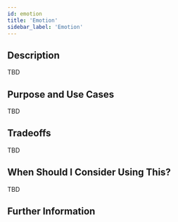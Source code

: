 ```yaml
---
id: emotion
title: 'Emotion'
sidebar_label: 'Emotion'
---
```


## Description

TBD

## Purpose and Use Cases

TBD

## Tradeoffs

TBD

## When Should I Consider Using This?

TBD

## Further Information
